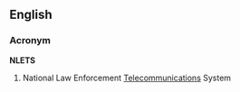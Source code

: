 ==English==
===Acronym===
'''NLETS'''

#{{US}} National Law Enforcement [[Telecommunications]] System